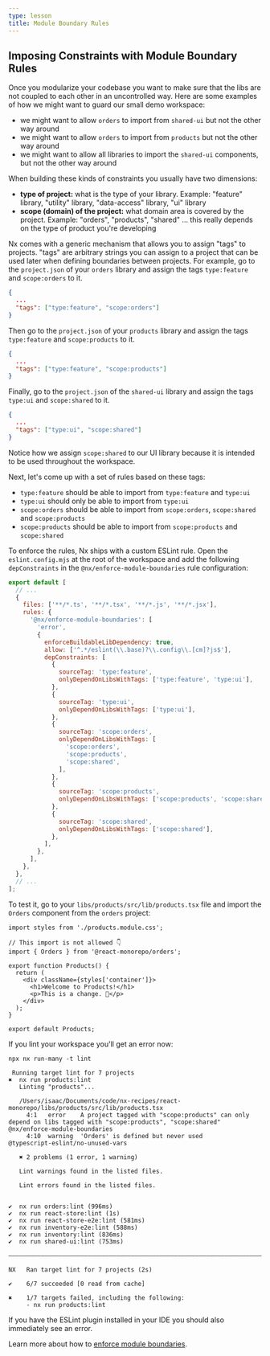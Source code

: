 ```yaml
---
type: lesson
title: Module Boundary Rules
---
```


## Imposing Constraints with Module Boundary Rules


<VideoLink link="https://youtu.be/gc4N7kxiA50?t=791"></VideoLink>

Once you modularize your codebase you want to make sure that the libs are not coupled to each other in an uncontrolled way. Here are some examples of how we might want to guard our small demo workspace:

- we might want to allow `orders` to import from `shared-ui` but not the other way around
- we might want to allow `orders` to import from `products` but not the other way around
- we might want to allow all libraries to import the `shared-ui` components, but not the other way around

When building these kinds of constraints you usually have two dimensions:

- **type of project:** what is the type of your library. Example: "feature" library, "utility" library, "data-access" library, "ui" library
- **scope (domain) of the project:** what domain area is covered by the project. Example: "orders", "products", "shared" ... this really depends on the type of product you're developing

Nx comes with a generic mechanism that allows you to assign "tags" to projects. "tags" are arbitrary strings you can assign to a project that can be used later when defining boundaries between projects. For example, go to the `project.json` of your `orders` library and assign the tags `type:feature` and `scope:orders` to it.

```json title="libs/orders/project.json"
{
  ...
  "tags": ["type:feature", "scope:orders"]
}
```

Then go to the `project.json` of your `products` library and assign the tags `type:feature` and `scope:products` to it.

```json title="libs/products/project.json"
{
  ...
  "tags": ["type:feature", "scope:products"]
}
```

Finally, go to the `project.json` of the `shared-ui` library and assign the tags `type:ui` and `scope:shared` to it.

```json title="libs/shared/ui/project.json"
{
  ...
  "tags": ["type:ui", "scope:shared"]
}
```

Notice how we assign `scope:shared` to our UI library because it is intended to be used throughout the workspace.

Next, let's come up with a set of rules based on these tags:

- `type:feature` should be able to import from `type:feature` and `type:ui`
- `type:ui` should only be able to import from `type:ui`
- `scope:orders` should be able to import from `scope:orders`, `scope:shared` and `scope:products`
- `scope:products` should be able to import from `scope:products` and `scope:shared`

To enforce the rules, Nx ships with a custom ESLint rule. Open the `eslint.config.mjs` at the root of the workspace and add the following `depConstraints` in the `@nx/enforce-module-boundaries` rule configuration:

```js title="eslint.config.mjs"
export default [
  // ...
  {
    files: ['**/*.ts', '**/*.tsx', '**/*.js', '**/*.jsx'],
    rules: {
      '@nx/enforce-module-boundaries': [
        'error',
        {
          enforceBuildableLibDependency: true,
          allow: ['^.*/eslint(\\.base)?\\.config\\.[cm]?js$'],
          depConstraints: [
            {
              sourceTag: 'type:feature',
              onlyDependOnLibsWithTags: ['type:feature', 'type:ui'],
            },
            {
              sourceTag: 'type:ui',
              onlyDependOnLibsWithTags: ['type:ui'],
            },
            {
              sourceTag: 'scope:orders',
              onlyDependOnLibsWithTags: [
                'scope:orders',
                'scope:products',
                'scope:shared',
              ],
            },
            {
              sourceTag: 'scope:products',
              onlyDependOnLibsWithTags: ['scope:products', 'scope:shared'],
            },
            {
              sourceTag: 'scope:shared',
              onlyDependOnLibsWithTags: ['scope:shared'],
            },
          ],
        },
      ],
    },
  },
  // ...
];
```

To test it, go to your `libs/products/src/lib/products.tsx` file and import the `Orders` component from the `orders` project:

```tsx title="libs/products/src/lib/products.tsx"
import styles from './products.module.css';

// This import is not allowed 👇
import { Orders } from '@react-monorepo/orders';

export function Products() {
  return (
    <div className={styles['container']}>
      <h1>Welcome to Products!</h1>
      <p>This is a change. 👋</p>
    </div>
  );
}

export default Products;
```

If you lint your workspace you'll get an error now:

```shell
npx nx run-many -t lint
```

```
 Running target lint for 7 projects
✖  nx run products:lint
   Linting "products"...

   /Users/isaac/Documents/code/nx-recipes/react-monorepo/libs/products/src/lib/products.tsx
     4:1   error    A project tagged with "scope:products" can only depend on libs tagged with "scope:products", "scope:shared"  @nx/enforce-module-boundaries
     4:10  warning  'Orders' is defined but never used                                                                        @typescript-eslint/no-unused-vars

   ✖ 2 problems (1 error, 1 warning)

   Lint warnings found in the listed files.

   Lint errors found in the listed files.


✔  nx run orders:lint (996ms)
✔  nx run react-store:lint (1s)
✔  nx run react-store-e2e:lint (581ms)
✔  nx run inventory-e2e:lint (588ms)
✔  nx run inventory:lint (836ms)
✔  nx run shared-ui:lint (753ms)

————————————————————————————————————————————————————————————————————————————————————————————————————————————————————————————————

NX   Ran target lint for 7 projects (2s)

✔    6/7 succeeded [0 read from cache]

✖    1/7 targets failed, including the following:
     - nx run products:lint
```

If you have the ESLint plugin installed in your IDE you should also immediately see an error.

Learn more about how to [enforce module boundaries](/features/enforce-module-boundaries).

